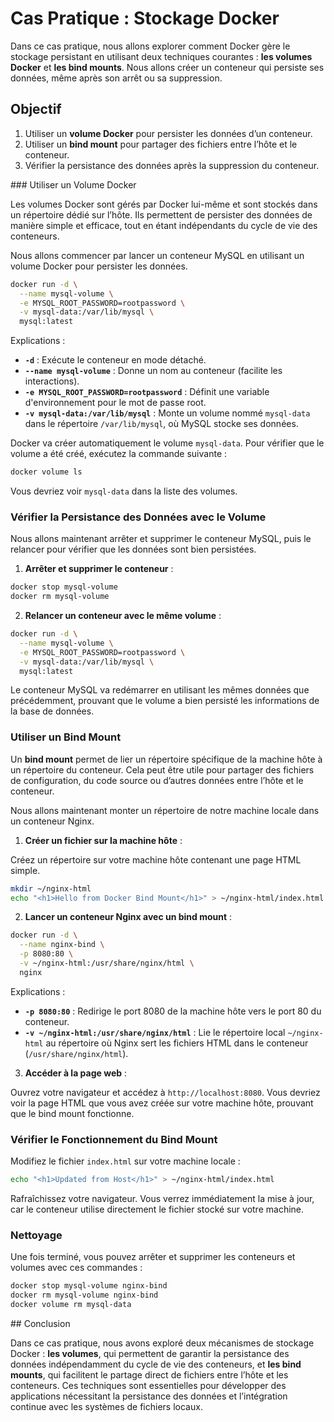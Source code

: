 
# Cas Pratique : Stockage Docker

Dans ce cas pratique, nous allons explorer comment Docker gère le stockage persistant en utilisant deux techniques courantes : **les volumes Docker** et **les bind mounts**. Nous allons créer un conteneur qui persiste ses données, même après son arrêt ou sa suppression.

## Objectif

1. Utiliser un **volume Docker** pour persister les données d’un conteneur.
2. Utiliser un **bind mount** pour partager des fichiers entre l’hôte et le conteneur.
3. Vérifier la persistance des données après la suppression du conteneur.

<Steps>
### Utiliser un Volume Docker

Les volumes Docker sont gérés par Docker lui-même et sont stockés dans un répertoire dédié sur l’hôte. Ils permettent de persister des données de manière simple et efficace, tout en étant indépendants du cycle de vie des conteneurs.

Nous allons commencer par lancer un conteneur MySQL en utilisant un volume Docker pour persister les données.

```bash
docker run -d \
  --name mysql-volume \
  -e MYSQL_ROOT_PASSWORD=rootpassword \
  -v mysql-data:/var/lib/mysql \
  mysql:latest
```

Explications :
- **`-d`** : Exécute le conteneur en mode détaché.
- **`--name mysql-volume`** : Donne un nom au conteneur (facilite les interactions).
- **`-e MYSQL_ROOT_PASSWORD=rootpassword`** : Définit une variable d'environnement pour le mot de passe root.
- **`-v mysql-data:/var/lib/mysql`** : Monte un volume nommé `mysql-data` dans le répertoire `/var/lib/mysql`, où MySQL stocke ses données.

Docker va créer automatiquement le volume `mysql-data`. Pour vérifier que le volume a été créé, exécutez la commande suivante :

```bash
docker volume ls
```

Vous devriez voir `mysql-data` dans la liste des volumes.

### Vérifier la Persistance des Données avec le Volume

Nous allons maintenant arrêter et supprimer le conteneur MySQL, puis le relancer pour vérifier que les données sont bien persistées.

1. **Arrêter et supprimer le conteneur** :

```bash
docker stop mysql-volume
docker rm mysql-volume
```

2. **Relancer un conteneur avec le même volume** :

```bash
docker run -d \
  --name mysql-volume \
  -e MYSQL_ROOT_PASSWORD=rootpassword \
  -v mysql-data:/var/lib/mysql \
  mysql:latest
```

Le conteneur MySQL va redémarrer en utilisant les mêmes données que précédemment, prouvant que le volume a bien persisté les informations de la base de données.

### Utiliser un Bind Mount

Un **bind mount** permet de lier un répertoire spécifique de la machine hôte à un répertoire du conteneur. Cela peut être utile pour partager des fichiers de configuration, du code source ou d’autres données entre l’hôte et le conteneur.

Nous allons maintenant monter un répertoire de notre machine locale dans un conteneur Nginx.

1. **Créer un fichier sur la machine hôte** :

Créez un répertoire sur votre machine hôte contenant une page HTML simple.

```bash
mkdir ~/nginx-html
echo "<h1>Hello from Docker Bind Mount</h1>" > ~/nginx-html/index.html
```

2. **Lancer un conteneur Nginx avec un bind mount** :

```bash
docker run -d \
  --name nginx-bind \
  -p 8080:80 \
  -v ~/nginx-html:/usr/share/nginx/html \
  nginx
```

Explications :
- **`-p 8080:80`** : Redirige le port 8080 de la machine hôte vers le port 80 du conteneur.
- **`-v ~/nginx-html:/usr/share/nginx/html`** : Lie le répertoire local `~/nginx-html` au répertoire où Nginx sert les fichiers HTML dans le conteneur (`/usr/share/nginx/html`).

3. **Accéder à la page web** :

Ouvrez votre navigateur et accédez à `http://localhost:8080`. Vous devriez voir la page HTML que vous avez créée sur votre machine hôte, prouvant que le bind mount fonctionne.

### Vérifier le Fonctionnement du Bind Mount

Modifiez le fichier `index.html` sur votre machine locale :

```bash
echo "<h1>Updated from Host</h1>" > ~/nginx-html/index.html
```

Rafraîchissez votre navigateur. Vous verrez immédiatement la mise à jour, car le conteneur utilise directement le fichier stocké sur votre machine.

### Nettoyage

Une fois terminé, vous pouvez arrêter et supprimer les conteneurs et volumes avec ces commandes :

```bash
docker stop mysql-volume nginx-bind
docker rm mysql-volume nginx-bind
docker volume rm mysql-data
```
</Steps>
## Conclusion

Dans ce cas pratique, nous avons exploré deux mécanismes de stockage Docker : **les volumes**, qui permettent de garantir la persistance des données indépendamment du cycle de vie des conteneurs, et **les bind mounts**, qui facilitent le partage direct de fichiers entre l’hôte et les conteneurs. Ces techniques sont essentielles pour développer des applications nécessitant la persistance des données et l’intégration continue avec les systèmes de fichiers locaux.